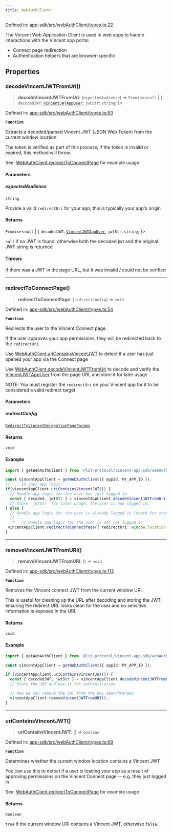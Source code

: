 ```yaml
---
title: WebAuthClient
---
```


Defined in: [app-sdk/src/webAuthClient/types.ts:22](https://github.com/LIT-Protocol/Vincent/blob/59bbcc58961d006596c8c80671cc1200f69f2946/packages/libs/app-sdk/src/webAuthClient/types.ts#L22)

The Vincent Web Application Client is used in web apps to handle interactions with the Vincent app portal.

- Connect page redirection
- Authentication helpers that are browser-specific

## Properties

### decodeVincentJWTFromUri()

> **decodeVincentJWTFromUri**: (`expectedAudience`) => `Promise`\<`null` \| \{ `decodedJWT`: [`VincentJWTAppUser`](/api-reference/app-sdk/jwt/interfaces/VincentJWTAppUser); `jwtStr`: `string`; \}\>

Defined in: [app-sdk/src/webAuthClient/types.ts:83](https://github.com/LIT-Protocol/Vincent/blob/59bbcc58961d006596c8c80671cc1200f69f2946/packages/libs/app-sdk/src/webAuthClient/types.ts#L83)

**`Function`**

Extracts a decoded/parsed Vincent JWT (JSON Web Token) from the current window location

The token is verified as part of this process; if the token is invalid or expired, this method will throw.

See: [WebAuthClient.redirectToConnectPage](./#redirecttoconnectpage) for example usage

#### Parameters

##### expectedAudience

`string`

Provide a valid `redirectUri` for your app; this is typically your app's origin

#### Returns

`Promise`\<`null` \| \{ `decodedJWT`: [`VincentJWTAppUser`](/api-reference/app-sdk/jwt/interfaces/VincentJWTAppUser); `jwtStr`: `string`; \}\>

`null` if no JWT is found, otherwise both the decoded jwt and the original JWT string is returned

#### Throws

If there was a JWT in the page URL, but it was invalid / could not be verified

***

### redirectToConnectPage()

> **redirectToConnectPage**: (`redirectConfig`) => `void`

Defined in: [app-sdk/src/webAuthClient/types.ts:54](https://github.com/LIT-Protocol/Vincent/blob/59bbcc58961d006596c8c80671cc1200f69f2946/packages/libs/app-sdk/src/webAuthClient/types.ts#L54)

**`Function`**

Redirects the user to the Vincent Connect page.

If the user approves your app permissions, they will be redirected back to the `redirectUri`.

Use [WebAuthClient.uriContainsVincentJWT](./#uricontainsvincentjwt) to detect if a user has just opened your app via the Connect page

Use [WebAuthClient.decodeVincentJWTFromUri](./#decodevincentjwtfromuri) to decode and verify the [VincentJWTAppUser](/api-reference/app-sdk/jwt/interfaces/VincentJWTAppUser) from the page URI, and store it for later usage

NOTE: You must register the `redirectUri` on your Vincent app for it to be considered a valid redirect target

#### Parameters

##### redirectConfig

[`RedirectToVincentDelegationPageParams`](./RedirectToVincentDelegationPageParams)

#### Returns

`void`

#### Example

```typescript
import { getWebAuthClient } from '@lit-protocol/vincent-app-sdk/webAuthClient';

const vincentAppClient = getWebAuthClient({ appId: MY_APP_ID });
// ... In your app logic:
if(vincentAppClient.uriContainsVincentJWT()) {
  // Handle app logic for the user has just logged in
  const { decoded, jwtStr } = vincentAppClient.decodeVincentJWTFromUri(EXPECTED_AUDIENCE);
  // Store `jwtStr` for later usage; the user is now logged in.
} else {
  // Handle app logic for the user is already logged in (check for stored & unexpired JWT)
  // ...
   *   // Handle app logic for the user is not yet logged in
 vincentAppClient.redirectToConnectPage({ redirectUri: window.location.href });
}
```

***

### removeVincentJWTFromURI()

> **removeVincentJWTFromURI**: () => `void`

Defined in: [app-sdk/src/webAuthClient/types.ts:112](https://github.com/LIT-Protocol/Vincent/blob/59bbcc58961d006596c8c80671cc1200f69f2946/packages/libs/app-sdk/src/webAuthClient/types.ts#L112)

**`Function`**

Removes the Vincent connect JWT from the current window URI.

This is useful for cleaning up the URL after decoding and storing the JWT,
ensuring the redirect URL looks clean for the user and no sensitive information
is exposed in the URI.

#### Returns

`void`

#### Example

```typescript
import { getWebAuthClient } from '@lit-protocol/vincent-app-sdk/webAuthClient';

const vincentAppClient = getWebAuthClient({ appId: MY_APP_ID });

if (vincentAppClient.uriContainsVincentJWT()) {
  const { decodedJWT, jwtStr } = vincentAppClient.decodeVincentJWTFromUri(EXPECTED_AUDIENCE);
  // Store the JWT and use it for authentication

  // Now we can remove the JWT from the URL searchParams
  vincentAppClient.removeVincentJWTFromURI();
}
```

***

### uriContainsVincentJWT()

> **uriContainsVincentJWT**: () => `boolean`

Defined in: [app-sdk/src/webAuthClient/types.ts:68](https://github.com/LIT-Protocol/Vincent/blob/59bbcc58961d006596c8c80671cc1200f69f2946/packages/libs/app-sdk/src/webAuthClient/types.ts#L68)

**`Function`**

Determines whether the current window location contains a Vincent JWT

You can use this to detect if a user is loading your app as a result of approving permissions
on the Vincent Connect page -- e.g. they just logged in

See: [WebAuthClient.redirectToConnectPage](./#redirecttoconnectpage) for example usage

#### Returns

`boolean`

`true` if the current window URI contains a Vincent JWT, otherwise `false`.
